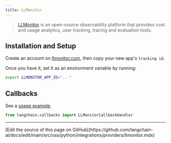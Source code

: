 ```yaml
---
title: LLMonitor
---
```


>[LLMonitor](https://llmonitor.com?utm_source=langchain&utm_medium=py&utm_campaign=docs) is an open-source observability platform that provides cost and usage analytics, user tracking, tracing and evaluation tools.

## Installation and Setup

Create an account on [llmonitor.com](https://llmonitor.com?utm_source=langchain&utm_medium=py&utm_campaign=docs), then copy your new app's `tracking id`.

Once you have it, set it as an environment variable by running:

```bash
export LLMONITOR_APP_ID="..."
```


## Callbacks

See a [usage example](/oss/python/integrations/callbacks/llmonitor).

```python
from langchain.callbacks import LLMonitorCallbackHandler
```

---

<Callout icon="pen-to-square" iconType="regular">
  [Edit the source of this page on GitHub](https://github.com/langchain-ai/docs/edit/main/src/oss/python/integrations/providers/llmonitor.mdx)
</Callout>
